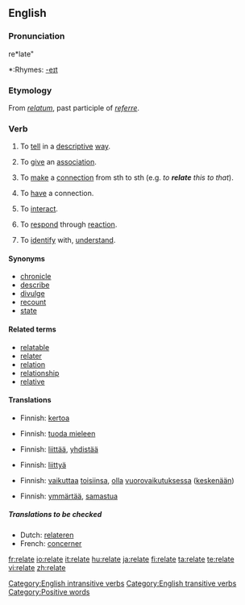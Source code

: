 ==English==

===Pronunciation===
re*late"
*:Rhymes: [[Rhymes:English:-eɪt|-eɪt]]

===Etymology===
From {{L.}} ''[[relatum]]'', past participle of ''[[referre]]''.

===Verb===
{{en-verb|relat|ing}}

# {{transitive}} To [[tell]] in a [[descriptive]] [[way]].
# {{transitive}} To [[give]] an [[association]].
# {{transitive}} To [[make]] a [[connection]] from sth to sth (e.g. ''to '''relate''' this to that'').
# {{intransitive}} To [[have]] a connection.
# {{intransitive}} To [[interact]].
# {{intransitive}} To [[respond]] through [[reaction]].
# {{context|intransitive|contrued with '''to'''}} To [[identify]] with, [[understand]].

====Synonyms====
* [[chronicle]]
* [[describe]]
* [[divulge]]
* [[recount]]
* [[state]]

====Related terms====
*[[relatable]]
*[[relater]]
*[[relation]]
*[[relationship]]
*[[relative]]

====Translations====
{{trans-top|To tell in a descriptive way}}
*Finnish: [[kertoa]]
{{trans-mid}}
{{trans-bottom}}

{{trans-top|To give an association}}
*Finnish: [[tuoda mieleen]]
{{trans-mid}}
{{trans-bottom}}

{{trans-top|To make a connection from sth to sth}}
*Finnish: [[liittää]], [[yhdistää]]
{{trans-mid}}
{{trans-bottom}}

{{trans-top|To have a connection}}
*Finnish: [[liittyä]]
{{trans-mid}}
{{trans-bottom}}

{{trans-top|To interact}}
*Finnish: [[vaikuttaa]] [[toisensa|toisiinsa]], [[olla]] [[vuorovaikutus|vuorovaikutuksessa]] ([[keskenään]])
{{trans-mid}}
{{trans-bottom}}

{{trans-top|To respond through reaction}}
{{trans-mid}}
{{trans-bottom}}

{{trans-top|To identify with, understand}}
*Finnish: [[ymmärtää]], [[samastua]]
{{trans-mid}}
{{trans-bottom}}

=====Translations to be checked=====
{{trans-top|Translations to be checked}}
*Dutch: [[relateren]]
*French: [[concerner]]
{{trans-mid}}
{{trans-bottom}}

[[Category:English intransitive verbs]]
[[Category:English transitive verbs]]
[[Category:Positive words]]

[[fr:relate]]
[[io:relate]]
[[it:relate]]
[[hu:relate]]
[[ja:relate]]
[[fi:relate]]
[[ta:relate]]
[[te:relate]]
[[vi:relate]]
[[zh:relate]]